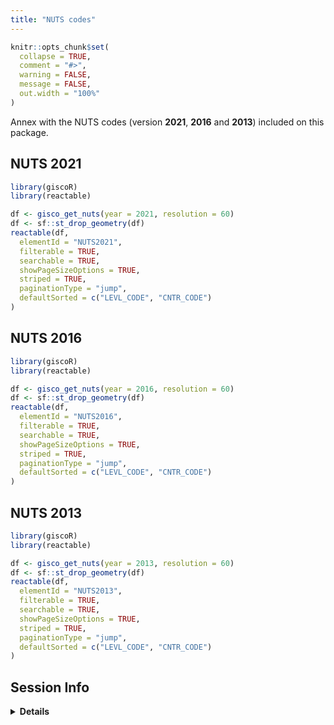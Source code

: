 ```yaml
---
title: "NUTS codes"
---
```


```r
knitr::opts_chunk$set(
  collapse = TRUE,
  comment = "#>",
  warning = FALSE,
  message = FALSE,
  out.width = "100%"
)
```


Annex with the NUTS codes (version **2021**, 
**2016** and **2013**) included on this package.

## NUTS 2021

```r

library(giscoR)
library(reactable)

df <- gisco_get_nuts(year = 2021, resolution = 60)
df <- sf::st_drop_geometry(df)
reactable(df,
  elementId = "NUTS2021",
  filterable = TRUE,
  searchable = TRUE,
  showPageSizeOptions = TRUE,
  striped = TRUE,
  paginationType = "jump",
  defaultSorted = c("LEVL_CODE", "CNTR_CODE")
)
```


## NUTS 2016

```r

library(giscoR)
library(reactable)

df <- gisco_get_nuts(year = 2016, resolution = 60)
df <- sf::st_drop_geometry(df)
reactable(df,
  elementId = "NUTS2016",
  filterable = TRUE,
  searchable = TRUE,
  showPageSizeOptions = TRUE,
  striped = TRUE,
  paginationType = "jump",
  defaultSorted = c("LEVL_CODE", "CNTR_CODE")
)
```

## NUTS 2013

```r

library(giscoR)
library(reactable)

df <- gisco_get_nuts(year = 2013, resolution = 60)
df <- sf::st_drop_geometry(df)
reactable(df,
  elementId = "NUTS2013",
  filterable = TRUE,
  searchable = TRUE,
  showPageSizeOptions = TRUE,
  striped = TRUE,
  paginationType = "jump",
  defaultSorted = c("LEVL_CODE", "CNTR_CODE")
)
```

## Session Info

<details>
  <summary><strong>Details</strong></summary>
```r
sessionInfo()
```
</details>

